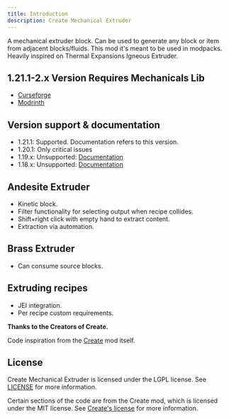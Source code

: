 ```yaml
---
title: Introduction
description: Create Mechanical Extruder
---
```

A mechanical extruder block. Can be used to generate any block or item from adjacent blocks/fluids.
This mod it's meant to be used in modpacks.
Heavily inspired on Thermal Expansions Igneous Extruder.

## 1.21.1-2.x Version Requires Mechanicals Lib
- [Curseforge](https://www.curseforge.com/minecraft/mc-mods/mechanicals-lib "Curseforge")
- [Modrinth](https://modrinth.com/mod/mechanicals-lib "Modrinth")

## Version support & documentation
- 1.21.1: Supported. Documentation refers to this version.
- 1.20.1: Only critical issues
- 1.19.x: Unsupported: [Documentation](https://github.com/oierbravo/create-mechanical-extruder/tree/mc1.19/dev "Documentation")
- 1.18.x: Unsupported: [Documentation](https://github.com/oierbravo/create-mechanical-extruder/tree/mc1.18/dev "Documentation")

## Andesite Extruder
- Kinetic block.
- Filter functionality for selecting output when recipe collides.
- Shift+right click with empty hand to extract content.
- Extraction via automation.

## Brass Extruder
- Can consume source blocks.

## Extruding recipes
- JEI integration.
- Per recipe custom requirements.

**Thanks to the Creators of Create.**

Code inspiration from the [Create](https://www.curseforge.com/minecraft/mc-mods/create "Create") mod itself.

## License
Create Mechanical Extruder is licensed under the LGPL license. See [LICENSE](LICENSE) for more information.

Certain sections of the code are from the Create mod, which is licensed under the MIT license. See [Create's license](https://github.com/Creators-of-Create/Create/blob/mc1.18/dev/LICENSE) for more information.
